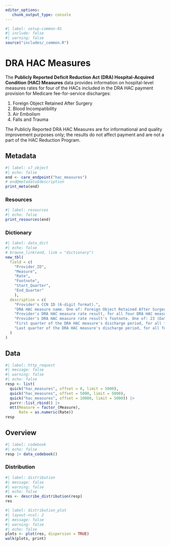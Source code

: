 ```yaml
---
editor_options: 
   chunk_output_type: console
---
```


```r
#| label: setup-common-01
#| include: false
#| warning: false
source("includes/_common.R")
```

# DRA HAC Measures {#care-drahac}

The __Publicly Reported Deficit Reduction Act (DRA) Hospital-Acquired Condition (HAC) Measures__ data provides information on hospital-level measures rates for four of the HACs included in the DRA HAC payment provision for Medicare fee-for-service discharges:

   1. Foreign Object Retained After Surgery
   1. Blood Incompatibility
   1. Air Embolism
   1. Falls and Trauma

[The Publicly Reported DRA HAC Measures are for informational and quality improvement purposes only; the results do not affect payment and are not a part of the HAC Reduction Program.]{.aside}

## Metadata

```r
#| label: s7_object
#| echo: false
end <- care_endpoint("hac_measures")
# end@metadata$description
print_meta(end)
```

### Resources

```r
#| label: resources
#| echo: false
print_resources(end)
```

### Dictionary

```r
#| label: data_dict
#| echo: false
# browse_link(end, link = "dictionary")
new_tbl(
  field = c(
    "Provider_ID", 
    "Measure", 
    "Rate", 
    "Footnote", 
    "Start_Quarter", 
    "End_Quarter"
    ),
  description = c(
    "Provider's CCN ID (6-digit format).",
    "DRA HAC measure name. One of: Foreign Object Retained After Surgery, Air Embolism, Blood Incompatibility, or Falls and Trauma (includes fractures, dislocations, intracranial injuries, crushing injuries, burns, other injuries).",
    "Provider's DRA HAC measure rate result, for all four DRA HAC measures. All four DRA HAC measures' rates are reported as observed rates per 1,000 discharges.",
    "Provider's DRA HAC measure rate result's footnote. One of: 23 (Data based on claims submitted to CMS by facility, which has since reported discrepancies in their claims data.)",
    "First quarter of the DRA HAC measure's discharge period, for all four DRA HAC measures.",
    "Last quarter of the DRA HAC measure's discharge period, for all four DRA HAC measures."
  )
)
```

## Data

```r
#| label: http_request
#| message: false
#| warning: false
#| echo: false
resp <- list(
  quick("hac_measures", offset = 0, limit = 5000),
  quick("hac_measures", offset = 5000, limit = 5000),
  quick("hac_measures", offset = 10000, limit = 5000)) |> 
  purrr::list_rbind() |> 
  mtt(Measure = factor_(Measure),
      Rate = as.numeric(Rate))
resp
```

## Overview

```r
#| label: codebook
#| echo: false
resp |> data_codebook()
```

### Distribution

```r
#| label: distribution
#| message: false
#| warning: false
#| echo: false
res <- describe_distribution(resp)
res
```

```r
#| label: distribution_plot
#| layout-ncol: 2
#| message: false
#| warning: false
#| echo: false
plots <- plot(res, dispersion = TRUE)
walk(plots, print)
```
